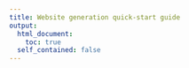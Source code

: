 ```yaml
---
title: Website generation quick-start guide
output:
  html_document:
    toc: true
  self_contained: false
---
```


